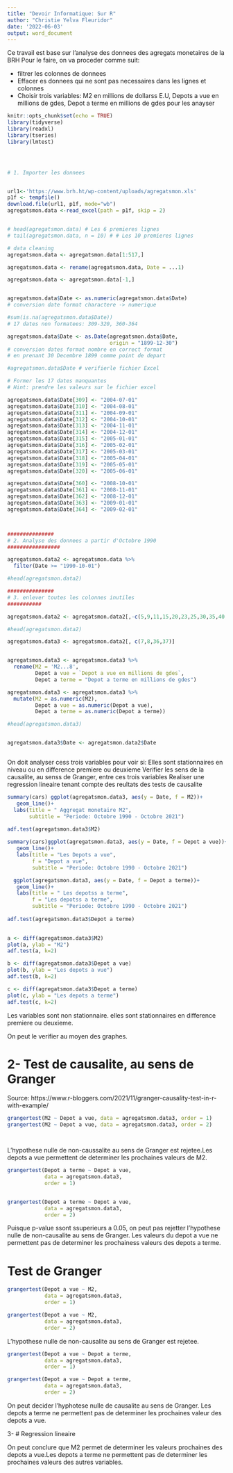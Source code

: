 ---
title: "Devoir Informatique: Sur R"
author: "Christie Yelva Fleuridor"
date: '2022-06-03'
output: word_document
---
Ce travail est base sur l'analyse des donnees des agregats monetaires de la BRH 
Pour le faire, on va proceder comme suit:

- filtrer les colonnes de donnees
- Effacer es donnees qui ne sont pas necessaires dans les lignes et colonnes
- Choisir trois variables: M2 en millions de dollarss E.U, Depots a vue en millions de gdes, Depot a terme en millions de gdes pour les anayser 

```{r setup, include=FALSE}
knitr::opts_chunk$set(echo = TRUE)
library(tidyverse)
library(readxl)
library(tseries)
library(lmtest)




# 1. Importer les donnees 


url1<-'https://www.brh.ht/wp-content/uploads/agregatsmon.xls'
p1f <- tempfile()
download.file(url1, p1f, mode="wb")
agregatsmon.data <-read_excel(path = p1f, skip = 2)


# head(agregatsmon.data) # Les 6 premieres lignes
# tail(agregatsmon.data, n = 10) # # Les 10 premieres lignes

# data cleaning
agregatsmon.data <- agregatsmon.data[1:517,]  

agregatsmon.data <- rename(agregatsmon.data, Date = ...1) 

agregatsmon.data <- agregatsmon.data[-1,] 


agregatsmon.data$Date <- as.numeric(agregatsmon.data$Date)
# conversion date format charactere -> numerique

#sum(is.na(agregatsmon.data$Date)) 
# 17 dates non formatees: 309-320, 360-364

agregatsmon.data$Date <- as.Date(agregatsmon.data$Date, 
                                 origin = "1899-12-30")
# conversion dates format nombre en correct format 
# en prenant 30 Decembre 1899 comme point de depart 

#agregatsmon.data$Date # verifierle fichier Excel

# Former les 17 dates manquantes
# Hint: prendre les valeurs sur le fichier excel 

agregatsmon.data$Date[309] <- "2004-07-01"
agregatsmon.data$Date[310] <- "2004-08-01"
agregatsmon.data$Date[311] <- "2004-09-01"
agregatsmon.data$Date[312] <- "2004-10-01"
agregatsmon.data$Date[313] <- "2004-11-01"
agregatsmon.data$Date[314] <- "2004-12-01"
agregatsmon.data$Date[315] <- "2005-01-01"
agregatsmon.data$Date[316] <- "2005-02-01"
agregatsmon.data$Date[317] <- "2005-03-01"
agregatsmon.data$Date[318] <- "2005-04-01"
agregatsmon.data$Date[319] <- "2005-05-01"
agregatsmon.data$Date[320] <- "2005-06-01"

agregatsmon.data$Date[360] <- "2008-10-01"
agregatsmon.data$Date[361] <- "2008-11-01"
agregatsmon.data$Date[362] <- "2008-12-01"
agregatsmon.data$Date[363] <- "2009-01-01"
agregatsmon.data$Date[364] <- "2009-02-01"



###############
# 2. Analyse des donnees a partir d'Octobre 1990
#################

agregatsmon.data2 <- agregatsmon.data %>% 
  filter(Date >= "1990-10-01")

#head(agregatsmon.data2)

###############
# 3. enlever toutes les colonnes inutiles
###########

agregatsmon.data2 <- agregatsmon.data2[,-c(5,9,11,15,20,23,25,30,35,40,42,47,56,79,84)]

#head(agregatsmon.data2)

agregatsmon.data3 <- agregatsmon.data2[, c(7,8,36,37)]


agregatsmon.data3 <- agregatsmon.data3 %>% 
  rename(M2 = 'M2...8',
         Depot a vue = `Depot a vue en millions de gdes`,
         Depot a terme = "Depot a terme en millions de gdes")

agregatsmon.data3 <- agregatsmon.data3 %>% 
  mutate(M2 = as.numeric(M2),
         Depot a vue = as.numeric(Depot a vue),
         Depot a terme = as.numeric(Depot a terme))

#head(agregatsmon.data3)


agregatsmon.data3$Date <- agregatsmon.data2$Date



```


On doit analyser cess trois variables pour voir si:
Elles sont stationnaires en niveau ou en difference premiere ou deuxieme
Verifier les sens de la causalite, au senss de Granger, entre ces trois variables
Realiser une regression lineaire tenant compte des reultats des tests de causalite


```{r cars}
summary(cars) ggplot(agregatsmon.data3, aes(y = Date, f = M2))+
   geom_line()+
  labs(title = " Aggregat monetaire M2",
       subtitle = "Periode: Octobre 1990 - Octobre 2021")
 
adf.test(agregatsmon.data3$M2)


```



```{r cars}
summary(cars)ggplot(agregatsmon.data3, aes(y = Date, f = Depot a vue))+
   geom_line()+
   labs(title = "Les Depots a vue",
        f = "Depot a vue",
        subtitle = "Periode: Octobre 1990 - Octobre 2021")


```

```{r, message=F, warning=FALSE, echo=FALSE}

 
  ggplot(agregatsmon.data3, aes(y = Date, f = Depot a terme))+
   geom_line()+
   labs(title = " Les depotss a terme",
        f = "Les depotss a terme",
        subtitle = "Periode: Octobre 1990 - Octobre 2021")
  
adf.test(agregatsmon.data3$Depot a terme)
  
```

```{r, message=F, warning=F, echo=F}
a <- diff(agregatsmon.data3$M2)
plot(a, ylab = "M2")
adf.test(a, k=2)

b <- diff(agregatsmon.data3$Depot a vue)
plot(b, ylab = "Les depots a vue")
adf.test(b, k=2)

c <- diff(agregatsmon.data3$Depot a terme)
plot(c, ylab = "Les depots a terme")
adf.test(c, k=2)
```

Les variables sont non stationnaire. elles sont stationnaires en difference premiere ou deuxieme.

On peut le verifier au moyen des graphes.



# 2- Test de causalite, au sens de Granger


Source: https://www.r-bloggers.com/2021/11/granger-causality-test-in-r-with-example/


```{r, message=F, warning=F, echo=F}
grangertest(M2 ~ Depot a vue, data = agregatsmon.data3, order = 1)
grangertest(M2 ~ Depot a vue, data = agregatsmon.data3, order = 2)




```

L'hypothese nulle de non-caussalite au sens de Granger est rejetee.Les depots a vue permettent de determiner les prochaines valeurs de M2.


```{r, message=F, warning=F, echo=F}
grangertest(Depot a terme ~ Depot a vue, 
            data = agregatsmon.data3, 
            order = 1)


grangertest(Depot a terme ~ Depot a vue, 
            data = agregatsmon.data3, 
            order = 2)

```
Puisque p-value ssont ssuperieurs a 0.05, on peut pas rejetter l'hypothese nulle de non-causalite au sens de Granger. Les valeurs du depot a vue ne permettent pas de determiner les prochainess valeurs des depots a terme. 


# Test de Granger


```{r, message = F, warning=F, echo=F}
grangertest(Depot a vue ~ M2, 
            data = agregatsmon.data3, 
            order = 1)

grangertest(Depot a vue ~ M2, 
            data = agregatsmon.data3, 
            order = 2)
```
 L'hypothese nulle de non-causalite au sens de Granger est rejetee. 


```{r, message=F, warning=F, echo=F}
grangertest(Depot a vue ~ Depot a terme, 
            data = agregatsmon.data3, 
            order = 1)

grangertest(Depot a vue ~ Depot a terme, 
            data = agregatsmon.data3, 
            order = 2)


```
On peut decider l'hyphotese nulle de causalite au sens de Granger. Les depots a terme ne permettent pas de determiner les prochaines valeur des depots a vue. 



 3- # Regression lineaire

On peut conclure que M2 permet de determiner les valeurs prochaines des depots a vue.Les depots a terme ne permettent pas de determiner les prochaines valeurs des autres variables.



